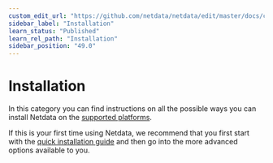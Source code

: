 ```yaml
---
custom_edit_url: "https://github.com/netdata/netdata/edit/master/docs/category-overview-pages/installation-overview.md"
sidebar_label: "Installation"
learn_status: "Published"
learn_rel_path: "Installation"
sidebar_position: "49.0"
---
```

# Installation

In this category you can find instructions on all the possible ways you can install Netdata on the
[supported platforms](/docs/installation/platform-support-policy).

If this is your first time using Netdata, we recommend that you first start with the 
[quick installation guide](/docs/getting-started/install-netdata) and then 
go into the more advanced options available to you. 


